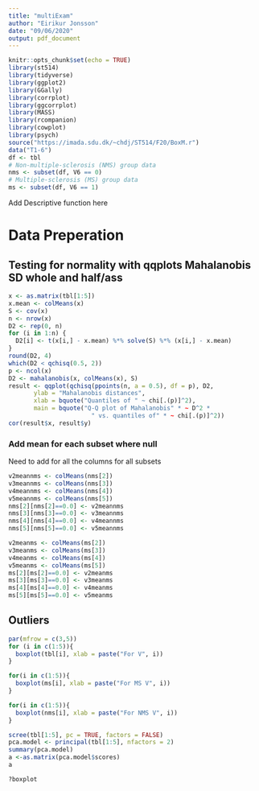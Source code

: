 ---
title: "multiExam"
author: "Eirikur Jonsson"
date: "09/06/2020"
output: pdf_document
---

```{r setup, include=FALSE}
knitr::opts_chunk$set(echo = TRUE)
library(st514)
library(tidyverse)
library(ggplot2)
library(GGally)
library(corrplot)
library(ggcorrplot)
library(MASS)
library(rcompanion)
library(cowplot)
library(psych)
source("https://imada.sdu.dk/~chdj/ST514/F20/BoxM.r")
data("T1-6")
df <- tbl
# Non-multiple-sclerosis (NMS) group data
nms <- subset(df, V6 == 0)
# Multiple-sclerosis (MS) group data
ms <- subset(df, V6 == 1)
```

Add Descriptive function here

# Data Preperation

## Testing for normality with qqplots Mahalanobis SD whole and half/ass

```{r}
x <- as.matrix(tbl[1:5])
x.mean <- colMeans(x)
S <- cov(x)
n <- nrow(x)
D2 <- rep(0, n)
for (i in 1:n) {
  D2[i] <- t(x[i,] - x.mean) %*% solve(S) %*% (x[i,] - x.mean)
}
round(D2, 4)
which(D2 < qchisq(0.5, 2))
p <- ncol(x)
D2 <- mahalanobis(x, colMeans(x), S)
result <- qqplot(qchisq(ppoints(n, a = 0.5), df = p), D2,
       ylab = "Mahalanobis distances",
       xlab = bquote("Quantiles of " ~ chi[.(p)]^2),
       main = bquote("Q-Q plot of Mahalanobis" * ~ D^2 * 
                       " vs. quantiles of" * ~ chi[.(p)]^2))
cor(result$x, result$y)
```


### Add mean for each subset where null
Need to add for all the columns for all subsets
```{r echo=TRUE}
v2meannms <- colMeans(nms[2])
v3meannms <- colMeans(nms[3])
v4meannms <- colMeans(nms[4])
v5meannms <- colMeans(nms[5])
nms[2][nms[2]==0.0] <- v2meannms
nms[3][nms[3]==0.0] <- v3meannms
nms[4][nms[4]==0.0] <- v4meannms
nms[5][nms[5]==0.0] <- v5meannms

v2meanms <- colMeans(ms[2])
v3meanms <- colMeans(ms[3])
v4meanms <- colMeans(ms[4])
v5meanms <- colMeans(ms[5])
ms[2][ms[2]==0.0] <- v2meanms
ms[3][ms[3]==0.0] <- v3meanms
ms[4][ms[4]==0.0] <- v4meanms
ms[5][ms[5]==0.0] <- v5meanms
```
## Outliers

```{r}
par(mfrow = c(3,5))
for (i in c(1:5)){
  boxplot(tbl[i], xlab = paste("For V", i))
}

for(i in c(1:5)){
  boxplot(ms[i], xlab = paste("For MS V", i))
}

for(i in c(1:5)){
  boxplot(nms[i], xlab = paste("For NMS V", i))
}
```



```{r}
scree(tbl[1:5], pc = TRUE, factors = FALSE)
pca.model <- principal(tbl[1:5], nfactors = 2)
summary(pca.model)
a <-as.matrix(pca.model$scores)
a
```





```{r}
?boxplot
```


